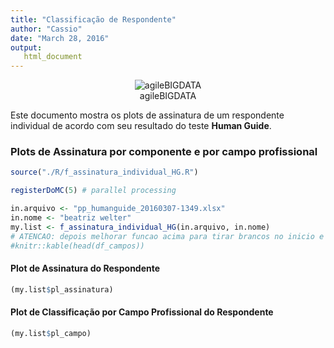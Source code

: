 ```yaml
---
title: "Classificação de Respondente"
author: "Cassio"
date: "March 28, 2016"
output: 
   html_document
---
```


<center>![agileBIGDATA](./logoAgileBD.png)</center>

Este documento mostra os plots de assinatura de um respondente individual de acordo com seu resultado do teste **Human Guide**.

### Plots de Assinatura por componente e por campo profissional ###

```r
source("./R/f_assinatura_individual_HG.R") 

registerDoMC(5) # parallel processing
```

```r
in.arquivo <- "pp_humanguide_20160307-1349.xlsx"
in.nome <- "beatriz welter"
my.list <- f_assinatura_individual_HG(in.arquivo, in.nome)
# ATENCAO: depois melhorar funcao acima para tirar brancos no inicio e fim tb!!!!
#knitr::kable(head(df_campos))
```

#### Plot de Assinatura do Respondente ####

```r
(my.list$pl_assinatura)
```

#### Plot de Classificação por Campo Profissional do Respondente ####

```r
(my.list$pl_campo)
```

